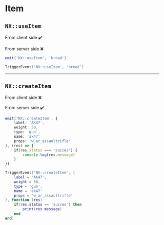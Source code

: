 
# Item

## `NX::useItem`

From client side ✔️

From server side ❌

<Tabs>
<TabItem value="ts" label="TypeScript/JavaScript">

```ts
emit('NX::useItem', 'bread')
```

</TabItem>
<TabItem value="lua" label="Lua">

```lua
TriggerEvent('NX::useItem', 'bread')
```

</TabItem>
</Tabs>

---

## `NX::createItem`

From client side ❌

From server side ✔️

<Tabs>
<TabItem value="ts" label="TypeScript/JavaScript">

```ts
emit('NX::createItem', {
    label: 'AK47',
    weight: 50,
    type: 'gun',
    name: 'ak47'
    props: 'w_ar_assaultrifle'
}, (res) => {
    if(res.status === 'succes') {
        console.log(res.message)
    }
})
```

</TabItem>
<TabItem value="lua" label="Lua">

```lua
TriggerEvent('NX::createItem', {
    label = 'AK47',
    weight = 50,
    type = 'gun',
    name = 'ak47'
    props = 'w_ar_assaultrifle'
}, function (res)
    if(res.status == 'succes') then
        print(res.message)
    end
end)
```

</TabItem>
</Tabs>
